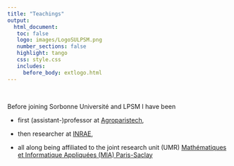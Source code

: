 ```yaml
---
title: "Teachings"
output: 
  html_document:
   toc: false
   logo: images/LogoSULPSM.png
   number_sections: false
   highlight: tango
   css: style.css
   includes:
     before_body: extlogo.html
---
```


<br>

Before joining Sorbonne Université and LPSM I have been

* first (assistant-)professor at [Agroparistech](www.agroparistech.fr),

* then researcher at [INRAE](www.inrae.fr: National Research Institute for Agriculture, Food and the Environment), 

* all along being affiliated to the joint research unit (UMR) [Mathématiques et Informatique Appliquées (MIA) Paris-Saclay](mia-ps.inrae.fr)


